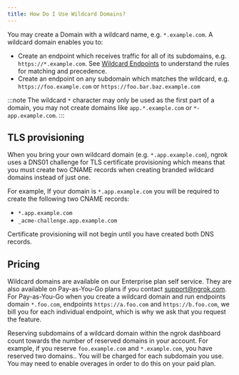 ```yaml
---
title: How Do I Use Wildcard Domains?
---
```


You may create a Domain with a wildcard name, e.g. `*.example.com`. A wildcard domain enables you to:

- Create an endpoint which receives traffic for all of its subdomains, e.g. `https://*.example.com`. See [Wildcard Endpoints](/universal-gateway/http/#wildcard-endpoints) to understand the rules for matching and precedence.
- Create an endpoint on any subdomain which matches the wildcard, e.g. `https://foo.example.com` or `https://foo.bar.baz.example.com`

:::note
The wildcard `*` character may only be used as the first part of a
domain, you may not create domains like `app.*.example.com` or
`*-app.example.com`.
:::

## TLS provisioning

When you bring your own wildcard domain (e.g. `*.app.example.com`), ngrok uses
a DNS01 challenge for TLS certificate provisioning which means that you must
create two CNAME records when creating branded wildcard domains instead of just
one.

For example, If your domain is `*.app.example.com` you will be required to create the
following two CNAME records:

- `*.app.example.com`
- `_acme-challenge.app.example.com`

Certificate provisioning will not begin until you have created both DNS
records.

## Pricing

Wildcard domains are available on our Enterprise plan self service. They are also available on Pay-as-You-Go plans if you contact support@ngrok.com. For Pay-as-You-Go when you create a wildcard domain and run endpoints domain `*.foo.com`, endpoints `https://a.foo.com` and `https://b.foo.com`, we bill you for each individual endpoint, which is why we ask that you request the feature.

Reserving subdomains of a wildcard domain within the ngrok dashboard count towards the number of reserved domains in your account. For example, if you reserve `foo.example.com` and `*.example.com`, you have reserved two domains.. You will be charged for each subdomain you use. You may need to enable overages in order to do this on your paid plan.
